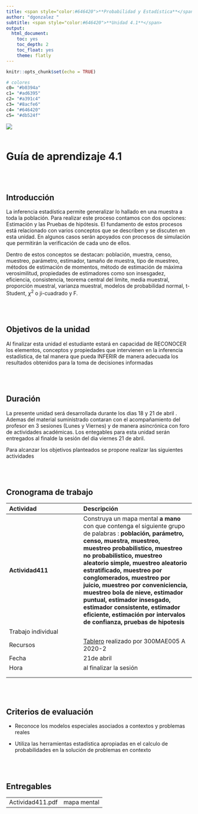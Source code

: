```yaml
---
title: <span style="color:#646420">**Probabilidad y Estadística**</span>
author: "dgonzalez "
subtitle: <span style="color:#646420">**Unidad 4.1**</span> 
output:
  html_document:
    toc: yes
    toc_depth: 2
    toc_float: yes
    theme: flatly
---
```


```r
knitr::opts_chunk$set(echo = TRUE)

# colores
c0= "#b0394a"
c1= "#ad6395"
c2= "#a391c4"
c3= "#8acfe6"
c4= "#646420"
c5= "#db524f"

```





![](img/banner4.png)
<br/><br/>

# **Guía de aprendizaje 4.1**

<br/><br/>


## **Introducción**

La inferencia estadística permite generalizar lo hallado en una muestra a toda la población. Para realizar este proceso contamos con dos opciones: Estimación y las Pruebas de hipótesis. El fundamento de estos procesos está relacionado con varios conceptos que se describen y se discuten en esta unidad. En algunos casos serán apoyados con procesos de simulación que permitirán la verificación de cada uno de ellos. 
 
Dentro de estos conceptos se destacan: población, muestra, censo, muestreo, parámetro, estimador, tamaño de muestra, tipo de muestreo, métodos de estimación de momentos, método de estimación de máxima verosimilitud, propiedades de estimadores como son insesgadez, eficiencia, consistencia, teorema central del limite, media muestral, proporción muestral, varianza muestral, modelos de probabilidad normal, t-Student, $\chi^{2}$ o ji-cuadrado y F.

<br/><br/>

## **Objetivos de la unidad**

Al finalizar esta unidad el estudiante estará en capacidad de RECONOCER los elementos, conceptos y propiedades que intervienen en la inferencia estadística, de tal manera que pueda INFERIR de manera adecuada los resultados obtenidos para la toma de decisiones informadas

<br/><br/>

## **Duración**

La presente  unidad será desarrollada durante los dias 18 y 21 de abril .    
Ademas del material suministrado  contaran con el acompañamiento del profesor en 3 sesiones (Lunes y Viernes) y de manera asincrónica con  foro de actividades académicas. Los entegables para esta unidad  serán entregados al finalde la sesión del dia viernes 21 de abril.

Para alcanzar los objetivos planteados se propone realizar las siguientes actividades

<br/><br/>

## **Cronograma de trabajo**


|Actividad           | Descripción                    | 
|:-------------------|:-----------------------------  |
|**Actividad411**        | Construya un mapa mental **a mano** con que contenga el siguiente grupo de palabras : **población, parámetro, censo, muestra, muestreo, muestreo probabilistico, muestreo no probabilistico, muestreo aleatorio simple, muestreo aleatorio estratificado, muestreo por conglomerados, muestreo por juicio, muestreo por conveniciencia, muestreo bola de nieve, estimador puntual, estimador insesgado, estimador consistente, estimador eficiente, estimación por intervalos de confianza, pruebas de hipotesis** |
|Trabajo  individual |    |
|Recursos | [Tablero](https://padlet.com/dgonzalez80/lijxz9p7nvz5mm2q)  realizado por 300MAE005 A 2020-2 |
|Fecha    | 21de abril  |
|Hora     | al finalizar la sesión     |
|         |           |
|         |           |


<br/><br/>

## **Criterios de evaluación**

* Reconoce los modelos especiales asociados a contextos  y problemas reales

* Utiliza las herramientas estadística apropiadas en el calculo de probabilidades en la solución de problemas en contexto


<br/><br/>

## **Entregables** 

|                  |                                         |
|:-----------------|:----------------------------------------|
| Actividad411.pdf |  mapa mental                            |


<br/><br/><br/><br/>





